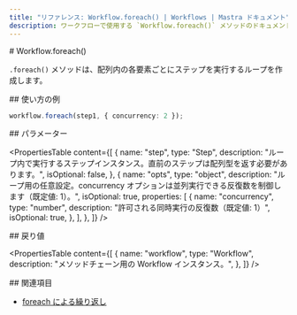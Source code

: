 ```yaml
---
title: "リファレンス: Workflow.foreach() | Workflows | Mastra ドキュメント"
description: ワークフローで使用する `Workflow.foreach()` メソッドのドキュメント。配列の各要素に対してステップを実行するループを作成します。
---
```


<div id="workflowforeach">
  # Workflow.foreach()
</div>

`.foreach()` メソッドは、配列内の各要素ごとにステップを実行するループを作成します。

<div id="usage-example">
  ## 使い方の例
</div>

```typescript copy
workflow.foreach(step1, { concurrency: 2 });
```


<div id="parameters">
  ## パラメーター
</div>

<PropertiesTable
  content={[
    {
      name: "step",
      type: "Step",
      description:
        "ループ内で実行するステップインスタンス。直前のステップは配列型を返す必要があります。",
      isOptional: false,
    },
    {
      name: "opts",
      type: "object",
      description:
        "ループ用の任意設定。concurrency オプションは並列実行できる反復数を制御します（既定値: 1）。",
      isOptional: true,
      properties: [
        {
          name: "concurrency",
          type: "number",
          description:
            "許可される同時実行の反復数（既定値: 1）",
          isOptional: true,
        },
      ],
    },
  ]}
/>

<div id="returns">
  ## 戻り値
</div>

<PropertiesTable
  content={[
    {
      name: "workflow",
      type: "Workflow",
      description: "メソッドチェーン用の Workflow インスタンス。",
    },
  ]}
/>

<div id="related">
  ## 関連項目
</div>

- [foreach による繰り返し](/docs/workflows/control-flow#repeating-with-foreach)